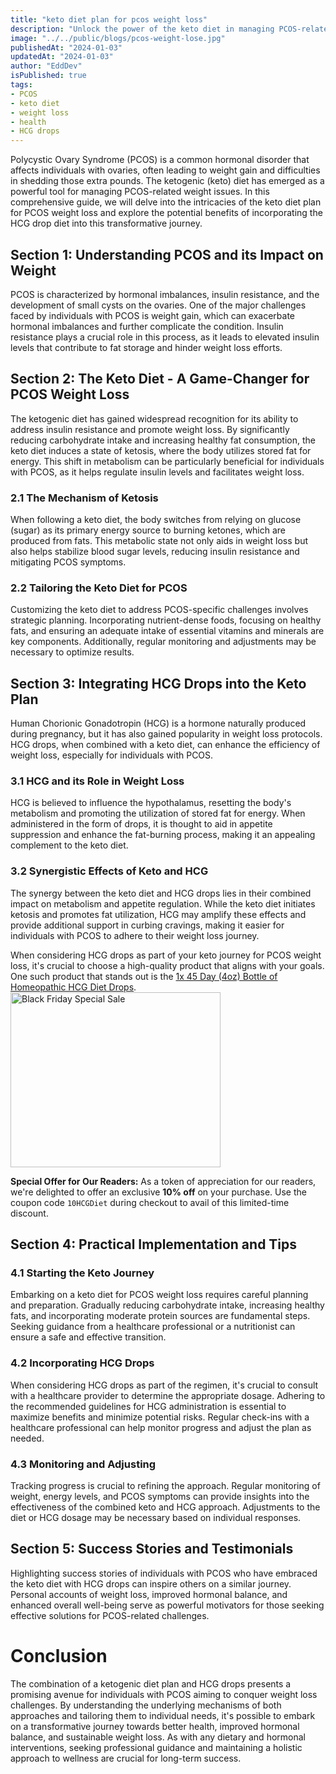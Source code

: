 ```yaml
---
title: "keto diet plan for pcos weight loss"
description: "Unlock the power of the keto diet in managing PCOS-related weight challenges. Discover tailored strategies, success stories, and the synergy with HCG drops for a transformative weight loss journey."
image: "../../public/blogs/pcos-weight-lose.jpg"
publishedAt: "2024-01-03"
updatedAt: "2024-01-03"
author: "EddDev"
isPublished: true
tags:
- PCOS
- keto diet
- weight loss
- health
- HCG drops
---
```



Polycystic Ovary Syndrome (PCOS) is a common hormonal disorder that affects individuals with ovaries, often leading to weight gain and difficulties in shedding those extra pounds. The ketogenic (keto) diet has emerged as a powerful tool for managing PCOS-related weight issues. In this comprehensive guide, we will delve into the intricacies of the keto diet plan for PCOS weight loss and explore the potential benefits of incorporating the HCG drop diet into this transformative journey.

## Section 1: Understanding PCOS and its Impact on Weight

PCOS is characterized by hormonal imbalances, insulin resistance, and the development of small cysts on the ovaries. One of the major challenges faced by individuals with PCOS is weight gain, which can exacerbate hormonal imbalances and further complicate the condition. Insulin resistance plays a crucial role in this process, as it leads to elevated insulin levels that contribute to fat storage and hinder weight loss efforts.

## Section 2: The Keto Diet - A Game-Changer for PCOS Weight Loss

The ketogenic diet has gained widespread recognition for its ability to address insulin resistance and promote weight loss. By significantly reducing carbohydrate intake and increasing healthy fat consumption, the keto diet induces a state of ketosis, where the body utilizes stored fat for energy. This shift in metabolism can be particularly beneficial for individuals with PCOS, as it helps regulate insulin levels and facilitates weight loss.

### 2.1 The Mechanism of Ketosis

When following a keto diet, the body switches from relying on glucose (sugar) as its primary energy source to burning ketones, which are produced from fats. This metabolic state not only aids in weight loss but also helps stabilize blood sugar levels, reducing insulin resistance and mitigating PCOS symptoms.

### 2.2 Tailoring the Keto Diet for PCOS

Customizing the keto diet to address PCOS-specific challenges involves strategic planning. Incorporating nutrient-dense foods, focusing on healthy fats, and ensuring an adequate intake of essential vitamins and minerals are key components. Additionally, regular monitoring and adjustments may be necessary to optimize results.

## Section 3: Integrating HCG Drops into the Keto Plan

Human Chorionic Gonadotropin (HCG) is a hormone naturally produced during pregnancy, but it has also gained popularity in weight loss protocols. HCG drops, when combined with a keto diet, can enhance the efficiency of weight loss, especially for individuals with PCOS.

### 3.1 HCG and its Role in Weight Loss

HCG is believed to influence the hypothalamus, resetting the body's metabolism and promoting the utilization of stored fat for energy. When administered in the form of drops, it is thought to aid in appetite suppression and enhance the fat-burning process, making it an appealing complement to the keto diet.

### 3.2 Synergistic Effects of Keto and HCG

The synergy between the keto diet and HCG drops lies in their combined impact on metabolism and appetite regulation. While the keto diet initiates ketosis and promotes fat utilization, HCG may amplify these effects and provide additional support in curbing cravings, making it easier for individuals with PCOS to adhere to their weight loss journey.

When considering HCG drops as part of your keto journey for PCOS weight loss, it's crucial to choose a high-quality product that aligns with your goals. One such product that stands out is the [1x 45 Day (4oz) Bottle of Homeopathic HCG Diet Drops](https://shareasale.com/r.cfm?b=2374930&u=4040299&m=35635&urllink=&afftrack=).
[<Image 
src="https://static.shareasale.com/image/35635/July-2023LoseWeightasaPowerCouple_00.png" 
border="0" 
  width="336"
  height="280"
alt="Black Friday Special Sale" />](https://shareasale.com/r.cfm?b=2374930&u=4040299&m=35635&urllink=&afftrack=)

**Special Offer for Our Readers:**
As a token of appreciation for our readers, we're delighted to offer an exclusive **10% off** on your purchase. Use the coupon code `10HCGDiet` during checkout to avail of this limited-time discount.

## Section 4: Practical Implementation and Tips

### 4.1 Starting the Keto Journey

Embarking on a keto diet for PCOS weight loss requires careful planning and preparation. Gradually reducing carbohydrate intake, increasing healthy fats, and incorporating moderate protein sources are fundamental steps. Seeking guidance from a healthcare professional or a nutritionist can ensure a safe and effective transition.

### 4.2 Incorporating HCG Drops

When considering HCG drops as part of the regimen, it's crucial to consult with a healthcare provider to determine the appropriate dosage. Adhering to the recommended guidelines for HCG administration is essential to maximize benefits and minimize potential risks. Regular check-ins with a healthcare professional can help monitor progress and adjust the plan as needed.

### 4.3 Monitoring and Adjusting

Tracking progress is crucial to refining the approach. Regular monitoring of weight, energy levels, and PCOS symptoms can provide insights into the effectiveness of the combined keto and HCG approach. Adjustments to the diet or HCG dosage may be necessary based on individual responses.

## Section 5: Success Stories and Testimonials

Highlighting success stories of individuals with PCOS who have embraced the keto diet with HCG drops can inspire others on a similar journey. Personal accounts of weight loss, improved hormonal balance, and enhanced overall well-being serve as powerful motivators for those seeking effective solutions for PCOS-related challenges.

# Conclusion

The combination of a ketogenic diet plan and HCG drops presents a promising avenue for individuals with PCOS aiming to conquer weight loss challenges. By understanding the underlying mechanisms of both approaches and tailoring them to individual needs, it's possible to embark on a transformative journey towards better health, improved hormonal balance, and sustainable weight loss. As with any dietary and hormonal interventions, seeking professional guidance and maintaining a holistic approach to wellness are crucial for long-term success.
